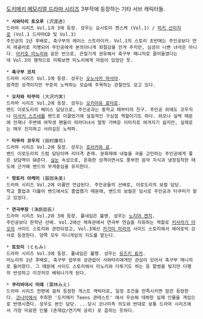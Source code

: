 [[도키메키 메모리얼 드라마 시리즈]] 3부작에 등장하는 기타 서브 캐릭터들.

 * '''사와타리 토오루''' (沢渡透)
 드라마 시리즈 Vol.1과 3에 등장. 성우는 요시토미 켄스케 (Vol.1) / [[미키 신이치로]] (Vol.1 드라마CD 및 Vol.3)
 주인공의 1년 후배로, 축구부의 에이스 스트라이커. Vol.1의 스토리 초반에는 주인공보다 먼저 레귤러로 지명되어 주인공에게 본의아니게 좌절감을 안겨 주지만, 심성이 나쁜 녀석은 아니다. [[아키호 미노리]]와 같은 반으로, 끈질기게 권유해서 축구부 매니저로 끌어들였다는데 Vol.3의 행적으로 미뤄보면 미노리에게 마음이 있었던 듯.

 * '''축구부 코치'''
 드라마 시리즈 Vol.1에 등장. 성우는 [[오노사카 마사야]].
 엄격한 성격이지만 꾸준히 노력하는 모습에 주목하는 관찰안도 갖고 있다.

 * '''오자와 타쿠미''' (大沢巧実)    
 드라마 시리즈 Vol.2에 등장. 성우는 [[오키아유 료타로]].
 밴드 이로도리의 베이스 담당으로, 주인공과는 중학교 때부터의 친구. 주인공 외에도 코우지나 [[미사키 스즈네]]를 밴드로 이끌었기에 실질적인 구심점 역할이기도 하다. 외모나 실력 때문에 언제나 주변에 여학생 팬들이 따라다녀서 얼핏 가벼운 이미지로 여겨지기 쉽지만, 실제로는 매우 진지하고 사려깊은 노력파.

 * '''타무라 코우지''' (田村康司)
 드라마 시리즈 Vol.2에 등장. 성우는 [[호리카와 료]].
 밴드 이로도리의 드럼 담당이며 리더격 존재. 문화제에 내놓을 곡을 고민하는 주인공에게 좋은 상담역이 돼준다. [[실눈]] 속성으로, 온화한 성격이면서도 풍부한 음악 지식과 냉정침착한 태도에 근거해 밴드의 무게중심을 유지한다.

 * '''핫토리 아케미''' (服部朱美)
 드라마 시리즈 Vol.2에 이름만 언급된다. 주인공들의 선배로, 이로도리의 보컬 담당.
 학교 졸업과 더불어 밴드에서도 졸업했기 때문에, 밴드의 보컬은 임시로 주인공과 타쿠미가 맡고 있었다.

 * '''연극부장''' (演劇部長)
 드라마 시리즈 Vol.2와 3에 등장. 풀네임은 불명. 성우는 [[노지마 켄지]].
 주인공보다 한학년 선배. Vol.2에선 체육관에서 연극부 연습을 지휘하는 역할로 [[키사라기 미오]]의 사이드 스토리와 관련되었고, Vol.3에선 [[카가미 미라]]의 사이드 스토리에서 에어로빅 강사로 등장한다. 양쪽 모두 미니게임의 지도를 맡는다.

 * '''토모미''' (ともみ)
 드라마 시리즈 Vol.3에 등장. 풀네임은 불명. 성우는 [[유즈키 료카]].
 미노리의 1년 후배로, 축구부 업무와 상관없이 사와타리에게만 관심이 있어서 축구부 매니저로 들어왔다. 그 때문에 사이드 스토리에서 미노리와 다투기도 하는 등 말썽을 빚지만 다행히 반성하고 이것저것 배워나가게 된다. 

 * '''쿠리바야시 미에''' (栗林みえ)
 드라마 시리즈 전편에 걸쳐 등장한 게스트 캐릭터로, 일정 조건을 만족시키면 잠깐 등장한다. [[코나미]]에서 주최한 '도키메키 Teens 콘테스트' 에서 우승해 데뷔한 실제 인물을 게임으로 반영시켰다. 성우도 본인 담당. ...당시 코나미측 의도와 반대로 보통 드라마 시리즈에서 가장 미묘한 인물 (존재감/연기력 공히) 로 꼽히는 듯하다. 
